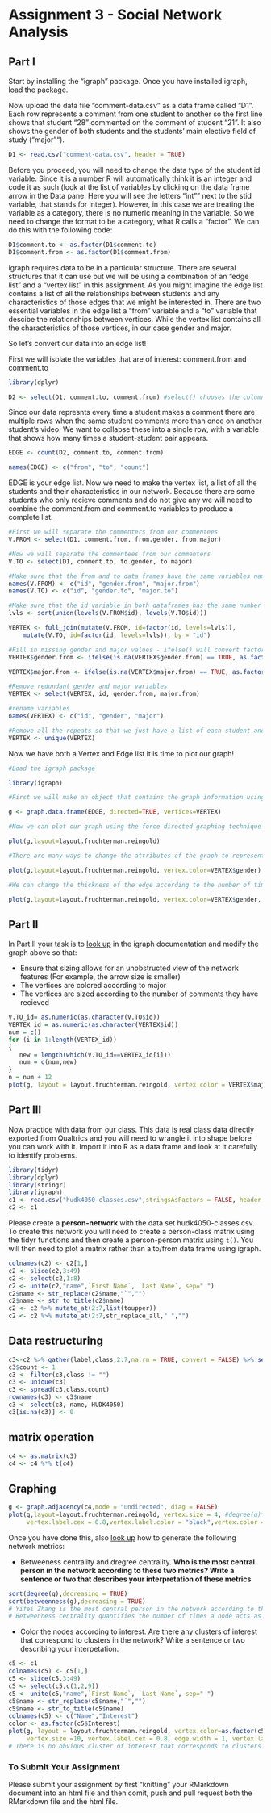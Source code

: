 # Assignment 3 - Social Network Analysis

## Part I
Start by installing the "igraph" package. Once you have installed igraph, load the package.

Now upload the data file "comment-data.csv" as a data frame called "D1". Each row represents a comment from one student to another so the first line shows that student "28" commented on the comment of student "21". It also shows the gender of both students and the students' main elective field of study ("major"").

```r
D1 <- read.csv("comment-data.csv", header = TRUE)
```

Before you proceed, you will need to change the data type of the student id variable. Since it is a number R will automatically think it is an integer and code it as such (look at the list of variables by clicking on the data frame arrow in the Data pane. Here you will see the letters "int"" next to the stid variable, that stands for integer). However, in this case we are treating the variable as a category, there is no numeric meaning in the variable. So we need to change the format to be a category, what R calls a "factor". We can do this with the following code:

```r
D1$comment.to <- as.factor(D1$comment.to)
D1$comment.from <- as.factor(D1$comment.from)
```

igraph requires data to be in a particular structure. There are several structures that it can use but we will be using a combination of an "edge list" and a "vertex list" in this assignment. As you might imagine the edge list contains a list of all the relationships between students and any characteristics of those edges that we might be interested in. There are two essential variables in the edge list a "from" variable and a "to" variable that descibe the relationships between vertices. While the vertex list contains all the characteristics of those vertices, in our case gender and major.

So let's convert our data into an edge list!

First we will isolate the variables that are of interest: comment.from and comment.to

```r
library(dplyr)

D2 <- select(D1, comment.to, comment.from) #select() chooses the columns
```

Since our data represnts every time a student makes a comment there are multiple rows when the same student comments more than once on another student's video. We want to collapse these into a single row, with a variable that shows how many times a student-student pair appears.

```r

EDGE <- count(D2, comment.to, comment.from)

names(EDGE) <- c("from", "to", "count")

```

EDGE is your edge list. Now we need to make the vertex list, a list of all the students and their characteristics in our network. Because there are some students who only recieve comments and do not give any we will need to combine the comment.from and comment.to variables to produce a complete list.

```r
#First we will separate the commenters from our commentees
V.FROM <- select(D1, comment.from, from.gender, from.major)

#Now we will separate the commentees from our commenters
V.TO <- select(D1, comment.to, to.gender, to.major)

#Make sure that the from and to data frames have the same variables names
names(V.FROM) <- c("id", "gender.from", "major.from")
names(V.TO) <- c("id", "gender.to", "major.to")

#Make sure that the id variable in both dataframes has the same number of levels
lvls <- sort(union(levels(V.FROM$id), levels(V.TO$id)))

VERTEX <- full_join(mutate(V.FROM, id=factor(id, levels=lvls)),
    mutate(V.TO, id=factor(id, levels=lvls)), by = "id")

#Fill in missing gender and major values - ifelse() will convert factors to numerical values so convert to character
VERTEX$gender.from <- ifelse(is.na(VERTEX$gender.from) == TRUE, as.factor(as.character(VERTEX$gender.to)), as.factor(as.character(VERTEX$gender.from)))

VERTEX$major.from <- ifelse(is.na(VERTEX$major.from) == TRUE, as.factor(as.character(VERTEX$major.to)), as.factor(as.character(VERTEX$major.from)))

#Remove redundant gender and major variables
VERTEX <- select(VERTEX, id, gender.from, major.from)

#rename variables
names(VERTEX) <- c("id", "gender", "major")

#Remove all the repeats so that we just have a list of each student and their characteristics
VERTEX <- unique(VERTEX)

```

Now we have both a Vertex and Edge list it is time to plot our graph!

```r
#Load the igraph package

library(igraph)

#First we will make an object that contains the graph information using our two dataframes EDGE and VERTEX. Notice that we have made "directed = TRUE" - our graph is directed since comments are being given from one student to another.

g <- graph.data.frame(EDGE, directed=TRUE, vertices=VERTEX)

#Now we can plot our graph using the force directed graphing technique - our old friend Fruchertman-Reingold!

plot(g,layout=layout.fruchterman.reingold)

#There are many ways to change the attributes of the graph to represent different characteristics of the newtork. For example, we can color the nodes according to gender.

plot(g,layout=layout.fruchterman.reingold, vertex.color=VERTEX$gender)

#We can change the thickness of the edge according to the number of times a particular student has sent another student a comment.

plot(g,layout=layout.fruchterman.reingold, vertex.color=VERTEX$gender, edge.width=EDGE$count)

```

## Part II

In Part II your task is to [look up](http://igraph.org/r/) in the igraph documentation and modify the graph above so that:

* Ensure that sizing allows for an unobstructed view of the network features (For example, the arrow size is smaller)
* The vertices are colored according to major
* The vertices are sized according to the number of comments they have recieved
```r
V.TO_id= as.numeric(as.character(V.TO$id))
VERTEX_id = as.numeric(as.character(VERTEX$id))
num = c()
for (i in 1:length(VERTEX_id))
{
   new = length(which(V.TO_id==VERTEX_id[i]))
   num = c(num,new)
}
n = num + 12
plot(g, layout = layout.fruchterman.reingold, vertex.color = VERTEX$major, edge.width = EDGE$count, edge.arrow.size = 0.6, edge.arrow.width = 0.6, vertex.size = n,vertex.label.cex = n/15, vertex.label.color = "black")
```

## Part III

Now practice with data from our class. This data is real class data directly exported from Qualtrics and you will need to wrangle it into shape before you can work with it. Import it into R as a data frame and look at it carefully to identify problems.
```r
library(tidyr)
library(dplyr)
library(stringr)
library(igraph)
c1 <- read.csv("hudk4050-classes.csv",stringsAsFactors = FALSE, header = TRUE)
c2 <- c1
```


Please create a **person-network** with the data set hudk4050-classes.csv. To create this network you will need to create a person-class matrix using the tidyr functions and then create a person-person matrix using `t()`. You will then need to plot a matrix rather than a to/from data frame using igraph.
```r
colnames(c2) <- c2[1,]
c2 <- slice(c2,3:49)
c2 <- select(c2,1:8)
c2 <- unite(c2,"name",`First Name`, `Last Name`, sep=" ")
c2$name <- str_replace(c2$name,"`","")
c2$name <- str_to_title(c2$name)
c2 <- c2 %>% mutate_at(2:7,list(toupper))
c2 <- c2 %>% mutate_at(2:7,str_replace_all," ","")
```
## Data restructuring
```r
c3<-c2 %>% gather(label,class,2:7,na.rm = TRUE, convert = FALSE) %>% select(name,class)
c3$count <- 1
c3 <- filter(c3,class != "")
c3 <- unique(c3)
c3 <- spread(c3,class,count)
rownames(c3) <- c3$name
c3 <- select(c3,-name,-HUDK4050)
c3[is.na(c3)] <- 0
```
## matrix operation
```r
c4 <- as.matrix(c3)
c4 <- c4 %*% t(c4)
```
## Graphing
```r
g <- graph.adjacency(c4,mode = "undirected", diag = FALSE)
plot(g,layout=layout.fruchterman.reingold, vertex.size = 4, #degree(g)*0.7
     vertex.label.cex = 0.8,vertex.label.color = "black",vertex.color = "gainsboro")
```

Once you have done this, also [look up](http://igraph.org/r/) how to generate the following network metrics:

* Betweeness centrality and dregree centrality. **Who is the most central person in the network according to these two metrics? Write a sentence or two that describes your interpretation of these metrics**
```r
sort(degree(g),decreasing = TRUE)
sort(betweenness(g),decreasing = TRUE)
# Yifei Zhang is the most central person in the network according to those two metrics. 
# Betweenness centrality quantifies the number of times a node acts as a bridge along the shortest path between two other nodes; Since Yifei zhang has the highest Betweenness centrality and a relatively high dregree centrality, she is the most connected person in the network.
```

* Color the nodes according to interest. Are there any clusters of interest that correspond to clusters in the network? Write a sentence or two describing your interpetation.
```r
c5 <- c1
colnames(c5) <- c5[1,]
c5 <- slice(c5,3:49)
c5 <- select(c5,c(1,2,9))
c5 <- unite(c5,"name",`First Name`, `Last Name`, sep=" ")
c5$name <- str_replace(c5$name,"`","")
c5$name <- str_to_title(c5$name)
colnames(c5) <- c("Name","Interest")
color <- as.factor(c5$Interest)
plot(g, layout = layout.fruchterman.reingold, vertex.color=as.factor(c5$Interest),
     vertex.size =10, vertex.label.cex = 0.8, edge.width = 1, vertex.label.color = "black")
# There is no obvious cluster of interest that corresponds to clusters in the network. It indicates that the interests of students are not related to classes they take.  
```

### To Submit Your Assignment

Please submit your assignment by first "knitting" your RMarkdown document into an html file and then comit, push and pull request both the RMarkdown file and the html file.
